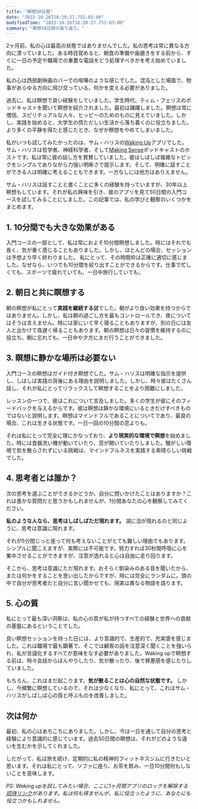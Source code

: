 ```yaml
---
title: "瞑想50日間"
date: "2022-10-26T16:20:27.751-03:00"
modifiedTime: "2022-10-26T16:20:27.751-03:00"
summary: "瞑想50日間の振り返り。"
---
```


2ヶ月前、私の心は最高の状態ではありませんでした。私の思考は常に異なる方向に漂っていました。ある時目覚めると、朝食の準備や歯磨きをする前から、すぐに一日の予定や職場での重要な電話をどう処理すべきかを考え始めていました。

私の心は西部劇映画のバーでの喧嘩のような感じでした。混沌とした場面で、物事があらゆる方向に飛び交っている。何かを変える必要がありました。

過去に、私は瞑想で良い経験をしていました。学生時代、ティム・フェリスのポッドキャストを聞いて瞑想を紹介されました。最初は躊躇しました。瞑想は常に僧侶、スピリチュアルな人々、ヒッピーのためのものに見えていました。しかし、実践を始めると、大学生の慌ただしい生活から落ち着くのに役立ちました。より多くの平静を得たと感じたとき、なぜか瞑想をやめてしまいました。

私がいつも試してみたかったのは、サム・ハリスの[Waking Up](https://www.wakingup.com)アプリでした。サム・ハリスは哲学者、神経科学者、そして[Making Sense](https://samharris.org/podcast/)ポッドキャストのホストです。私は常に彼の話し方を賞賛していました。彼はしばしば複雑なトピックをシンプルでありながら力強い明晰さで提示します。そして、明確に話すことができる人は明確に考えることもできます。一方なしには他方はありえません。

サム・ハリスは話すことと書くことに多くの経験を持っていますが、30年以上瞑想もしています。それが私の興味を引き、彼のアプリを見て50日間の入門コースを試してみることにしました。この記事では、私の学びと観察のいくつかをまとめます。

## 1. 10分間でも大きな効果がある

入門コースの一部として、私は常におよそ10分間瞑想しました。時にはそれでも長く、気が重く感じることもありました。しかし、ほとんどの場合、セッションは予想より早く終わりました。
私にとって、その時間枠は正確に適切に感じました。なぜなら、いつでも10分間を絞り出すことができるからです。仕事で忙しくても、スポーツで疲れていても、一日中旅行していても。

## 2. 朝日と共に瞑想する

朝の瞑想が私にとって**実践を継続する**鍵でした。朝がより良い効果を持つからではありません。しかし、私は朝の過ごし方を最もコントロールでき、夜についてはそうは言えません。時には家にいて早く寝ることもありますが、別の日には友人と出かけて夜遅く帰ることもあります。朝の瞑想は日々の習慣を維持するのに役立ち、朝に忘れても、一日中や夕方にまだ行うことができました。

## 3. 瞑想に静かな場所は必要ない

入門コースの瞑想はガイド付き瞑想でした。サム・ハリスは明確な指示を提供し、しばしば実践の背後にある理由を説明しました。しかし、時々彼はたくさん話し、それが私にとってリラックスして瞑想することをより困難にしました。

レッスンの一つで、彼はこれについて言及しました。多くの学生が彼にそのフィードバックを与えるからです。彼は瞑想は静かな環境にいるときだけすべきものではないと説明します。瞑想はマインドフルであることについてであり、最良の場合、これは生きる状態です。一日一回の10分間の窓よりも。

それは私にとって完全に理にかなっており、**より現実的な環境で瞑想**を始めました。時には食器洗い機が動いていたり、窓が開いていたりしました。騒がしい環境で気を散らされずにいる挑戦は、マインドフルネスを実践する素晴らしい挑戦でした。

## 4. 思考者とは誰か？

次の思考を選ぶことができるかどうか、自分に問いかけたことはありますか？これは愚かな質問だと思うかもしれませんが、1分間あなたの心を観察してみてください。

**私のような人なら、思考はしばしばただ現れます。** 湖に泡が現れるのと同じように、思考は意識に現れます。

それが5分間じっと座って何も考えないことがとても難しい理由でもあります。シンプルに聞こえますが、実際には不可能です。努力すれば30秒間呼吸に心を集中させることができますが、注意が逸れると心は自由に走り回ります。

そこから、思考は意識にただ現れます。おそらく馴染みのある音を聞いたから、または何かをすることを思い出したからですが、時には完全にランダムに。頭の中で自分が思考者だと自分に言い聞かせても、現実は異なる物語を語ります。

## 5. 心の質

私にとって最も深い洞察は、私の心の質が私が持つすべての経験と世界への貢献の基盤にあるということでした。

良い瞑想セッションを持った日には、より意識的で、生産的で、充実感を感じました。これは職場で最も顕著で、そこでは顧客の話を注意深く聞くことを強いられ、私が言語化するすべてが意味をなす必要がありました。Waking upで瞑想する前は、時々会話からぼんやりしたり、気が散ったり、後で罪悪感を感じたりしていました。

もちろん、これはまだ起こります。**気が散ることは心の自然な状態です。** しかし、今頻繁に瞑想しているので、それは少なくなり、私にとって、これはサム・ハリスがしばしば心の質と呼ぶものを改善しました。

## 次は何か

最初、私の心はあちこちにありました。しかし、今は一日を通して自分の思考と経験により意識的に感じています。過去50日間の瞑想は、それがどのような違いを生むかを示してくれました。

したがって、私は旅を続け、定期的に私の精神的フィットネスジムに行きたいと思います。それは私にとって、ソファに座り、お茶を飲み、一日10分間何もしないことを意味します。

_PS: Waking upを試してみたい場合、ここに1ヶ月間アプリのロックを解除する[招待リンク](https://share.wakingup.com/327932)があります。私は何も得ませんが、私に役立ったように、あなたにも役立つかもしれません。_
